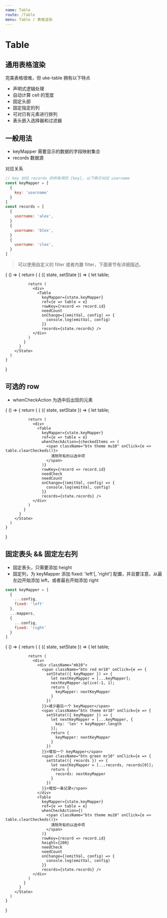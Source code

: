 ```yaml
---
name: Table
route: /Table
menu: Table / 表格渲染
---
```



# Table

## 通用表格渲染

完美表格很难，但 uke-table 拥有以下特点

- 声明式逻辑处理
- 自动计算 cell 的宽度
- 固定头部
- 固定指定的列
- 可对已有元素进行排列
- 表头嵌入选择器和过滤器

<PropsTable of={Table} />

## 一般用法

- keyMapper 需要显示的数据的字段映射集合
- records   数据源

对应关系

```js
// key 对应 records 的所有项的 [key], 以下例子对应 username
const keyMapper = [
  {
    key: 'username'
  }
]
const records = [
  {
    username: 'alex',
  }
  {
    username: 'blex',
  }
  {
    username: 'clex',
  }
]
```

> 可以使用自定义的 filter 或者内置 filter，下面章节有详细描述。

<Playground>
  {
    () => {
      return (
        <State initial={{
          keyMapper: [...keyMapper],
          records: [...records]
        }}>
          {
            ({ state, setState }) => {
              let table;

              return (
                <div>
                  <Table
                    keyMapper={state.keyMapper}
                    ref={e => table = e}
                    rowKey={record => record.id}
                    needCount
                    onChange={(emitVal, config) => {
                      console.log(emitVal, config)
                    }}
                    records={state.records} />
                </div>
              )
            }
          }
        </State>
      )
    }
  }
</Playground>

## 可选的 row

- whenCheckAction 为选中后出现的元素

<Playground>
  {
    () => {
      return (
        <State initial={{
          keyMapper: [...keyMapper],
          records: [...records]
        }}>
          {
            ({ state, setState }) => {
              let table;

              return (
                <div>
                  <Table
                    keyMapper={state.keyMapper}
                    ref={e => table = e}
                    whenCheckAction={checkedItems => (
                      <span className="btn theme mu10" onClick={e => table.clearCheckeds()}>
                        清除所有的以选中项
                      </span>
                    )}
                    rowKey={record => record.id}
                    needCheck
                    needCount
                    onChange={(emitVal, config) => {
                      console.log(emitVal, config)
                    }}
                    records={state.records} />
                </div>
              )
            }
          }
        </State>
      )
    }
  }
</Playground>

## 固定表头 && 固定左右列

- 固定表头，只需要添加 height
- 固定列，为 keyMapper 添加 fixed: 'left'[, 'right'] 配置，并且要注意，从最左边开始添加 left，或者最右开始添加 right

```js
const keyMapper = [
  {
    ...config,
    fixed: 'left'
  },
  ...mappers,
  {
    ...config,
    fixed: 'right'
  }
]
```

<Playground>
  {
    () => {
      return (
        <State initial={{
          keyMapper: [...keyMapperFixed],
          records: [...records]
        }}>
          {
            ({ state, setState }) => {
              let table;

              return (
                <div>
                  <div className="mb10">
                    <span className="btn red mr10" onClick={e => {
                      setState(({ keyMapper }) => {
                        let nextKeyMapper = [...keyMapper];
                        nextKeyMapper.splice(-1, 1);
                        return {
                          keyMapper: nextKeyMapper
                        }
                      })
                    }}>减少最后一个 keyMapper</span>
                    <span className="btn theme mr10" onClick={e => {
                      setState(({ keyMapper }) => {
                        let nextKeyMapper = [...keyMapper, {
                          key: 'len' + keyMapper.length
                        }];
                        return {
                          keyMapper: nextKeyMapper
                        }
                      })
                    }}>增加一个 keyMapper</span>
                    <span className="btn green mr10" onClick={e => {
                      setState(({ records }) => {
                        let nextKeyMapper = [...records, records[0]];
                        return {
                          records: nextKeyMapper
                        }
                      })
                    }}>增加一条记录</span>
                  </div>
                  <Table
                    keyMapper={state.keyMapper}
                    ref={e => table = e}
                    whenCheckAction={(
                      <span className="btn theme mu10" onClick={e => table.clearCheckeds()}>
                        清除所有的以选中项
                      </span>
                    )}
                    rowKey={record => record.id}
                    height={200}
                    needCheck
                    needCount
                    onChange={(emitVal, config) => {
                      console.log(emitVal, config)
                    }}
                    records={state.records} />
                </div>
              )
            }
          }
        </State>
      )
    }
  }
</Playground>

<KeyMapper />